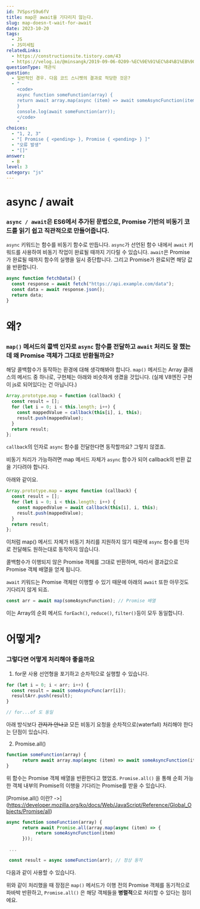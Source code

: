 ```yaml
---
id: 7VSpsrS9u6fV
title: map은 await을 기다리지 않는다.
slug: map-doesn-t-wait-for-await
date: 2023-10-20
tags:
  - JS
  - JS미세팁
relatedLinks:
  - https://constructionsite.tistory.com/43
  - https://velog.io/@minsangk/2019-09-06-0209-%EC%9E%91%EC%84%B1%EB%90%A8-eik06xy8mm
questionType: 객관식
question:
  - 일반적인 경우. 다음 코드 스니펫의 결과로 적당한 것은?
  - "
    <code>
    async function someFunction(array) {
    return await array.map(async (item) => await someAsyncFunction(item));
    }
    console.log(await someFunction(arr));
    </code>
    "
choices:
  - "1, 2, 3"
  - "[ Promise { <pending> }, Promise { <pending> } ]"
  - "오류 발생"
  - "[]"
answer:
  - B
level: 3
category: "js"
---
```


# async / await

### `async / await`은 ES6에서 추가된 문법으로, Promise 기반의 비동기 코드를 읽기 쉽고 직관적으로 만들어줍니다.

`async` 키워드는 함수를 비동기 함수로 만듭니다. `async`가 선언된 함수 내에서 `await` 키워드를 사용하여 비동기 작업이 완료될 때까지 기다릴 수 있습니다.
`await`은 Promise가 완료될 때까지 함수의 실행을 일시 중단합니다. 그리고 Promise가 완료되면 해당 값을 반환합니다.

```javascript
async function fetchData() {
  const response = await fetch("https://api.example.com/data");
  const data = await response.json();
  return data;
}
```

# 왜?

### `map()` 메서드의 콜백 인자로 `async` 함수를 전달하고 `await` 처리도 잘 했는데 왜 Promise 객체가 그대로 반환될까요?

해당 콜백함수가 동작하는 환경에 대해 생각해봐야 합니다.
`map()` 메서드는 Array 클래스의 메서드 중 하나로, 구현체는 아래와 비슷하게 생겼을 것입니다. (실제 V8엔진 구현이 js로 되어있다는 건 아닙니다.)

```javascript
Array.prototype.map = function (callback) {
  const result = [];
  for (let i = 0; i < this.length; i++) {
    const mappedValue = callback(this[i], i, this);
    result.push(mappedValue);
  }
  return result;
};
```

`callback`의 인자로 `async` 함수를 전달한다면 동작할까요?
그렇지 않겠죠.

비동기 처리가 가능하려면 map 메서드 자체가 `async` 함수가 되어 callback의 반환 값을 기다려야 합니다.

아래와 같이요.

```javascript
Array.prototype.map = async function (callback) {
  const result = [];
  for (let i = 0; i < this.length; i++) {
    const mappedValue = await callback(this[i], i, this);
    result.push(mappedValue);
  }
  return result;
};
```

이처럼 map() 메서드 자체가 비동기 처리를 지원하지 않기 때문에 `async` 함수를 인자로 전달해도 원하는대로 동작하지 않습니다.

콜백함수가 이행되지 않은 Promise 객체를 그대로 반환하며, 따라서 결과값으로 Promise 객체 배열을 얻게 됩니다.

`await` 키워드는 Promise 객체만 이행할 수 있기 때문에 아래의 `await` 또한 아무것도 기다리지 않게 되죠.

```javascript
const arr = await map(someAsyncFunction); // Promise 배열
```

이는 Array의 순회 메서드 `forEach()`, `reduce()`, `filter()`등이 모두 동일합니다.

# 어떻게?

### 그렇다면 어떻게 처리해야 좋을까요

1. for문 사용
   선언형을 포기하고 순차적으로 실행할 수 있습니다.

```javascript
for (let i = 0; i < arr; i++) {
  const result = await someAsyncFunc(arr[i]);
  resultArr.push(result);
}

// for...of 도 동일
```

아래 방식보다 ~~간지가 안나고~~ 모든 비동기 요청을 순차적으로(waterfall) 처리해야 한다는 단점이 있습니다.

2. Promise.all()

```javascript
function someFunction(array) {
	  return await array.map(async (item) => await someAsyncFunction(item));
}

```

위 함수는 Promise 객체 배열을 반환한다고 했었죠.
`Promise.all()` 을 통해 순회 가능한 객체 내부의 Promise의 이행을 기다리는 Promise를 받을 수 있습니다.

[Promise.all() 이란? ->] (https://developer.mozilla.org/ko/docs/Web/JavaScript/Reference/Global_Objects/Promise/all)

```javascript
async function someFunction(array) {
	  return await Promise.all(array.map(async (item) => {
		   return someAsyncFunction(item)
      }));

 ...

 const result = async someFunction(arr); // 정상 동작
```

다음과 같이 사용할 수 있습니다.

위와 같이 처리했을 때 장점은 `map()` 메서드가 이행 전의 Promise 객체를 동기적으로 파바박 반환하고, `Promise.all()` 은 해당 객체들을 **병렬적**으로 처리할 수 있다는 점이에요.
